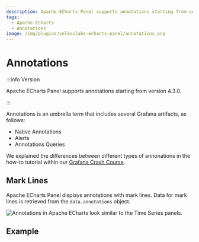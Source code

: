 ```yaml
---
description: Apache ECharts Panel supports annotations starting from version 4.3.0.
tags:
  - Apache ECharts
  - Annotations
image: /img/plugins/volkovlabs-echarts-panel/annotations.png
---
```



# Annotations

:::info Version

Apache ECharts Panel supports annotations starting from version 4.3.0.

:::

Annotations is an umbrella term that includes several Grafana artifacts, as follows:

- Native Annotations
- Alerts
- Annotations Queries

We explained the differences between different types of annonations in the how-to tutorial within our [Grafana Crash Course](/grafana/annotations).

## Mark Lines

Apache ECharts Panel displays annotations with mark lines. Data for mark lines is retrieved from the `data.annotations` object.

<Image
  title="Annotations in Apache ECharts look similar to the Time Series panels."
  src="/img/plugins/volkovlabs-echarts-panel/annotations.png"
/>

## Example

<Code
  url="https://github.com/VolkovLabs/volkovlabs.io/blob/main/docs/volkovlabs-echarts-panel/annotations.js"
  language="js"
/>
